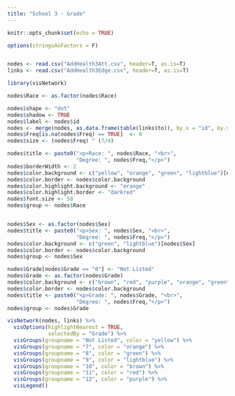 ```yaml
---
title: "School 3 - Grade"
---
```


```r
knitr::opts_chunk$set(echo = TRUE)
```

```r
options(stringsAsFactors = F)


nodes <- read.csv("AddHealth3Att.csv", header=T, as.is=T)
links <- read.csv("AddHealth3Edge.csv", header=T, as.is=T)

library(visNetwork)

nodes$Race <- as.factor(nodes$Race)

nodes$shape <- "dot"
nodes$shadow <- TRUE
nodes$label <- nodes$id
nodes <- merge(nodes, as.data.frame(table(links$to)), by.x = "id", by.y = "Var1", all.x = TRUE)
nodes$Freq[is.na(nodes$Freq) == TRUE]  <- 0
nodes$size <- (nodes$Freq) ^ (7/4)

nodes$title <- paste0("<p>Race: ", nodes$Race, "<br>",
                      "Degree: ", nodes$Freq,"</p>")
nodes$borderWidth <- 2
nodes$color.background <- c("yellow", "orange", "green", "lightblue")[nodes$Race]
nodes$color.border <- nodes$color.background
nodes$color.highlight.background <- "orange"
nodes$color.highlight.border <- "darkred"
nodes$font.size <- 50
nodes$group <- nodes$Race


nodes$Sex <- as.factor(nodes$Sex)
nodes$title <- paste0("<p>Sex: ", nodes$Sex, "<br>",
                      "Degree: ", nodes$Freq,"</p>")
nodes$color.background <- c("green", "lightblue")[nodes$Sex]
nodes$color.border <- nodes$color.background
nodes$group <- nodes$Sex

nodes$Grade[nodes$Grade == "0"] <- "Not Listed"
nodes$Grade <- as.factor(nodes$Grade)
nodes$color.background <- c("brown", "red", "purple", "orange", "green", "lightblue","yellow")[nodes$Grade]
nodes$color.border <- nodes$color.background
nodes$title <- paste0("<p>Grade: ", nodes$Grade, "<br>",
                      "Degree: ", nodes$Freq,"</p>")
nodes$group <- nodes$Grade

visNetwork(nodes, links) %>%
  visOptions(highlightNearest = TRUE, 
             selectedBy = "Grade") %>%
  visGroups(groupname = "Not Listed", color = "yellow") %>%  
  visGroups(groupname = "7", color = "orange") %>%  
  visGroups(groupname = "8", color = "green") %>%  
  visGroups(groupname = "9", color = "lightblue") %>%  
  visGroups(groupname = "10", color = "brown") %>%  
  visGroups(groupname = "11", color = "red") %>%  
  visGroups(groupname = "12", color = "purple") %>%  
  visLegend()
```
